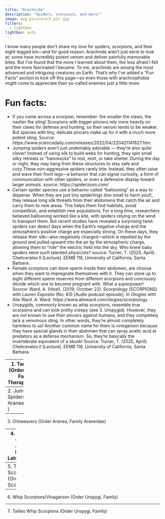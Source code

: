 ```yaml
---
title: "Arachnida"
description: "Spiders, scorpions, and more!"
image: bug_pics/arach_pic.jpg
filters: 
  - lightbox
lightbox: auto
---
```


I know many people don’t share my love for spiders, scorpions, and their eight-legged kin—and for good reason. Arachnids aren’t just eerie to look at; some have incredibly potent venom and deliver painfully memorable bites. But I’ve found that the more I learned about them, the less afraid I felt and the more fascinated I became. To me, arachnids are among the most advanced and intriguing creatures on Earth. That’s why I’ve added a “Fun Facts” section to kick off this page—so even those with arachnophobia might come to appreciate their so-called enemies just a little more.

# Fun facts:
 - If you come across a scorpion, remember: the smaller the claws, the nastier the sting! Scorpions with bigger pincers rely more heavily on their claws for defense and hunting, so their venom tends to be weaker. But species with tiny, delicate pincers make up for it with a much more potent sting. Source: https://www.sciencedaily.com/releases/2022/04/220421141627.htm
 - Jumping spiders aren’t just undeniably adorable — they’re also quite clever! Instead of using silk to build webs for hunting, they spin small silky retreats or "hammocks" to rest, molt, or take shelter. During the day or night, they may hang from these structures to stay safe and cozy.These non-aggressive spiders rarely bite. Instead, they often raise and wave their front legs—a behavior that can signal curiosity, a form of communication with other spiders, or even a defensive display toward larger animals. source: https://spiderzoon.com/
 - Certain spider species use a behavior called “ballooning” as a way to disperse. When they are just tiny spiderlings (too small to harm you!), they release long silk threads from their abdomens that catch the air and carry them to new areas. This helps them find habitats, avoid competition, and establish new populations. For a long time, researchers believed ballooning worked like a kite, with spiders relying on the wind to transport them. But recent studies have revealed a surprising twist: spiders can detect days when the Earth’s negative charge and the atmosphere’s positive charge are especially strong. On these days, they release their silk—also negatively charged—which is repelled by the ground and pulled upward into the air by the atmospheric charge, allowing them to “ride” the electric field into the sky. Who knew baby spiders were such talented physicists? source: Turner, T. (2025, April). Chelicerates II [Lecture]. EEMB 116, University of California, Santa Barbara.
 - Female scorpions can store sperm inside their abdomen, are choose when they want to impregnate themselves with it. They can store up to eight different sperm reserves from different scorpions and conciously decide which one to become pregnant with. What a superpower! Source: Ward, A. (Host). (2019, October 22). Scorpiology (SCORPIONS) with Lauren Esposito (No. 83) [Audio podcast episode]. In Ologies with Alie Ward. A. Ward. https://www.alieward.com/ologies/scorpiology
 - Uropygids, commonly known as whip scorpions, resemble true scorpions and can look pretty creepy (see 3. Uropygid). However, they are not known to use their pincers against humans, and they completely lack a venomous sting. In other words, they’re almost completely harmless to us! Another common name for them is vinegaroon because they have special glands in their abdomen that can spray acetic acid at predators as a defense mechanism. So, they’re basically the invertebrate equivalent of a skunk! Source: Turner, T. (2025, April). Chelicerates II [Lecture]. EEMB 116, University of California, Santa Barbara.
 
---------
1. Tarantulas (Order:Aranea, Family: Theraphosidae)

--------
2. Jumping Spiders (Order Aranea, Family: )

--------
3. Orbweavers (Order Aranea, Family Araneidae)

-------
4. Widows (Order Araea, Family Latrodectus)

----
5. True Scorpions (Order Scorpiones)
 
----
6. Whip Scorpions/Vinagaroon (Order Uropygi, Family)

---
7. Tailles Whip Scorpions (Order Uropygi, Family)

